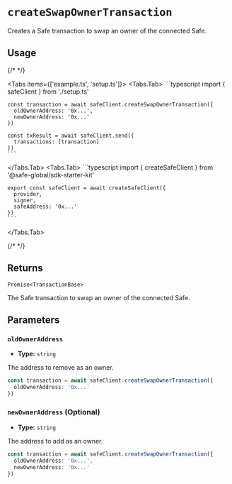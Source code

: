 
# `createSwapOwnerTransaction`

Creates a Safe transaction to swap an owner of the connected Safe.

## Usage

{/* <!-- vale off --> */}

<Tabs items={['example.ts', 'setup.ts']}>
  <Tabs.Tab>
    ```typescript
    import { safeClient } from './setup.ts'

    const transaction = await safeClient.createSwapOwnerTransaction({
      oldOwnerAddress: '0x...',
      newOwnerAddress: '0x...'
    })

    const txResult = await safeClient.send({
      transactions: [transaction]
    })
    ```
  </Tabs.Tab>
  <Tabs.Tab>
    ```typescript
    import { createSafeClient } from '@safe-global/sdk-starter-kit'
    
    export const safeClient = await createSafeClient({
      provider,
      signer,
      safeAddress: '0x...'
    })
    ```
  </Tabs.Tab>
</Tabs>

{/* <!-- vale on --> */}

## Returns

`Promise<TransactionBase>`

The Safe transaction to swap an owner of the connected Safe.

## Parameters

### `oldOwnerAddress`

- **Type:** `string`

The address to remove as an owner.

```typescript focus=2
const transaction = await safeClient.createSwapOwnerTransaction({
  oldOwnerAddress: '0x...'
})
```

### `newOwnerAddress` (Optional)

- **Type:** `string`

The address to add as an owner.

```typescript focus=3
const transaction = await safeClient.createSwapOwnerTransaction({
  oldOwnerAddress: '0x...',
  newOwnerAddress: '0x...'
})
```
